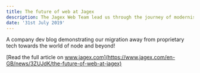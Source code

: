 ```yaml
---
title: The future of web at Jagex
description: The Jagex Web Team lead us through the journey of modernising their websites
date: '31st July 2019'
---
```


A company dev blog demonstrating our migration away from proprietary tech towards the world of node and beyond!

[Read the full article on www.jagex.com](https://www.jagex.com/en-GB/news/3ZUJdK/the-future-of-web-at-jagex)